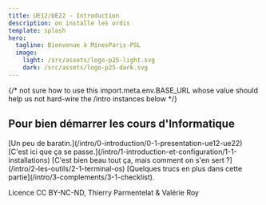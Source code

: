 ```yaml
---
title: UE12/UE22 - Introduction
description: on installe les ordis
template: splash
hero:
  tagline: Bienvenue à MinesParis-PSL
  image:
    light: /src/assets/logo-p25-light.svg
    dark: /src/assets/logo-p25-dark.svg
---
```




{/* not sure how to use this
import.meta.env.BASE_URL
whose value should help us not hard-wire the /intro instances below
*/}

## Pour bien démarrer les cours d'Informatique

<CardGrid stagger>
	<Card title="introduction" icon="information">
		[Un peu de baratin.](/intro/0-introduction/0-1-presentation-ue12-ue22)
	</Card>
	<Card title="les installations" icon="seti:config">
		[C'est ici que ça se passe.](/intro/1-introduction-et-configuration/1-1-installations)
	</Card>
	<Card title="comment on se sert des outils" icon="seti:python">
		[C'est bien beau tout ça, mais comment on s'en sert&nbsp;?](/intro/2-les-outils/2-1-terminal-os)
	</Card>
	<Card title="compléments" icon="open-book">
		[Quelques trucs en plus dans cette partie](/intro/3-complements/3-1-checklist).
	</Card>
</CardGrid>

Licence CC BY-NC-ND, Thierry Parmentelat & Valérie Roy
